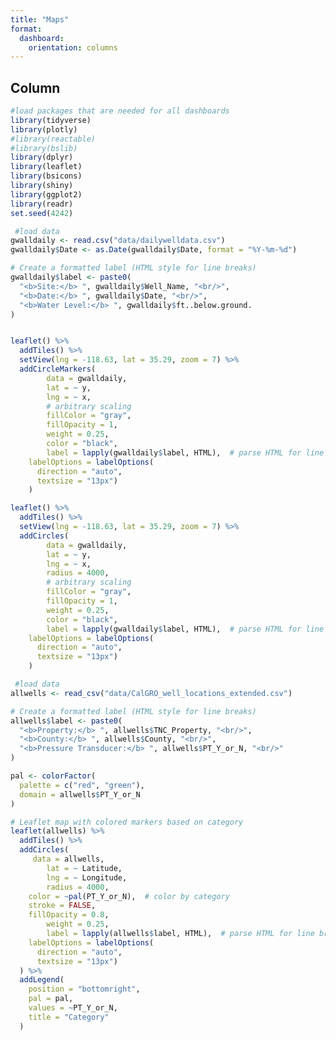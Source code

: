 ```yaml
---
title: "Maps"
format: 
  dashboard: 
    orientation: columns
---
```



## Column{width="50%"}



```r
#load packages that are needed for all dashboards
library(tidyverse)
library(plotly)             
#library(reactable)
#library(bslib)
library(dplyr)
library(leaflet)
library(bsicons)
library(shiny)
library(ggplot2)
library(readr)
set.seed(4242)
```


```r
 #load data
gwalldaily <- read.csv("data/dailywelldata.csv")
gwalldaily$Date <- as.Date(gwalldaily$Date, format = "%Y-%m-%d")

# Create a formatted label (HTML style for line breaks)
gwalldaily$label <- paste0(
  "<b>Site:</b> ", gwalldaily$Well_Name, "<br/>",
  "<b>Date:</b> ", gwalldaily$Date, "<br/>",
  "<b>Water Level:</b> ", gwalldaily$ft..below.ground.
)


leaflet() %>%
  addTiles() %>%
  setView(lng = -118.63, lat = 35.29, zoom = 7) %>% 
  addCircleMarkers(
        data = gwalldaily,
        lat = ~ y,
        lng = ~ x,
        # arbitrary scaling
        fillColor = "gray",
        fillOpacity = 1,
        weight = 0.25,
        color = "black",
        label = lapply(gwalldaily$label, HTML),  # parse HTML for line breaks
    labelOptions = labelOptions(
      direction = "auto",
      textsize = "13px")
    )

```


```r
leaflet() %>%
  addTiles() %>%
  setView(lng = -118.63, lat = 35.29, zoom = 7) %>% 
  addCircles(
        data = gwalldaily,
        lat = ~ y,
        lng = ~ x,
        radius = 4000,
        # arbitrary scaling
        fillColor = "gray",
        fillOpacity = 1,
        weight = 0.25,
        color = "black",
        label = lapply(gwalldaily$label, HTML),  # parse HTML for line breaks
    labelOptions = labelOptions(
      direction = "auto",
      textsize = "13px")
    )

```

```r
 #load data
allwells <- read_csv("data/CalGRO_well_locations_extended.csv")

# Create a formatted label (HTML style for line breaks)
allwells$label <- paste0(
  "<b>Property:</b> ", allwells$TNC_Property, "<br/>",
  "<b>County:</b> ", allwells$County, "<br/>",
  "<b>Pressure Transducer:</b> ", allwells$PT_Y_or_N, "<br/>"
)

pal <- colorFactor(
  palette = c("red", "green"),
  domain = allwells$PT_Y_or_N
)

# Leaflet map with colored markers based on category
leaflet(allwells) %>%
  addTiles() %>%
  addCircles(
     data = allwells,
        lat = ~ Latitude,
        lng = ~ Longitude,
        radius = 4000,
    color = ~pal(PT_Y_or_N),  # color by category
    stroke = FALSE,
    fillOpacity = 0.8,
        weight = 0.25,
        label = lapply(allwells$label, HTML),  # parse HTML for line breaks
    labelOptions = labelOptions(
      direction = "auto",
      textsize = "13px")
  ) %>%
  addLegend(
    position = "bottomright",
    pal = pal,
    values = ~PT_Y_or_N,
    title = "Category"
  )
```
